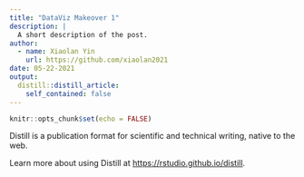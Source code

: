 ```yaml
---
title: "DataViz Makeover 1"
description: |
  A short description of the post.
author:
  - name: Xiaolan Yin
    url: https://github.com/xiaolan2021
date: 05-22-2021
output:
  distill::distill_article:
    self_contained: false
---
```



```r
knitr::opts_chunk$set(echo = FALSE)
```

Distill is a publication format for scientific and technical writing, native to the web.

Learn more about using Distill at <https://rstudio.github.io/distill>.


